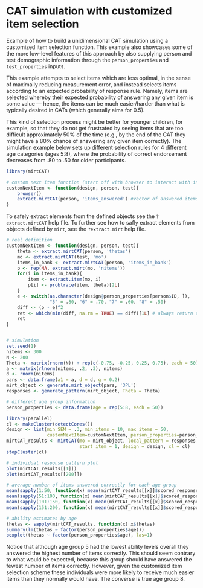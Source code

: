 CAT simulation with customized item selection
======================================

Example of how to build a unidimensional CAT simulation using a customized item selection function. 
This example also showcases some of the more low-level features of this approach by also supplying 
person and test demographic information through the `person_properties` and `test_properties` inputs.

This example attempts to select items which are less optimal, in the sense of maximally reducing measurement error,
and instead selects items according to an expected probability of response rule. Namely, items are selected
whereby their expected probability of answering any given item is some value --- hence, the items can be much easier/harder than what is typically desired in CATs (which generally aims for 0.5). 

This kind of selection process might be better for younger children, for example, so that they do not get frustrated by seeing items that are too difficult approximately 50% of the time (e.g., by the end of the CAT they might have a 80% chance of answering any given item correctly). The simulation example below sets up different selection rules for 4 different age categories (ages 5:8), where the probability of correct endorsement decreases from .80 to .50 for older participants.

```r
library(mirtCAT)
```

```r
# custom next item function (start off with browser to interact with internal objects)
customNextItem <- function(design, person, test){
    browser()
    extract.mirtCAT(person, 'items_answered') #vector of answered items and their order
}
```

To safely extract elements from the defined objects see the `?extract.mirtCAT` help file. To further see 
how to safly extract elements from objects defined by `mirt`, see the `?extract.mirt` help file.

```r
# real definition
customNextItem <- function(design, person, test){
    theta <- extract.mirtCAT(person, 'thetas')
    mo <- extract.mirtCAT(test, 'mo')
    items_in_bank <- extract.mirtCAT(person, 'items_in_bank')
    p <- rep(NA, extract.mirt(mo, 'nitems'))
    for(i in items_in_bank){
        item <- extract.item(mo, i)
        p[i] <- probtrace(item, theta)[2L]
    }
    e <- switch(as.character(design@person_properties[person$ID, ]),
                "5" = .80, "6" = .70, "7" = .60, "8" = .50)
    diff <- (p - e)^2
    ret <- which(min(diff, na.rm = TRUE) == diff)[1L] # always return the first element
    ret
}


# simulation
set.seed(1)
nitems <- 300
N <- 200
Theta <- matrix(rnorm(N)) + rep(c(-0.75, -0.25, 0.25, 0.75), each = 50)
a <- matrix(rlnorm(nitems, .2, .3), nitems)
d <- rnorm(nitems)
pars <- data.frame(a1 = a, d = d, g = 0.2)
mirt_object <- generate.mirt_object(pars, '3PL')
responses <- generate_pattern(mirt_object, Theta = Theta)

# different age group information
person_properties <- data.frame(age = rep(5:8, each = 50))

library(parallel)
cl <- makeCluster(detectCores())
design <- list(min_SEM = .3, min_items = 10, max_items = 50,
               customNextItem=customNextItem, person_properties=person_properties)
mirtCAT_results <- mirtCAT(mo = mirt_object, local_pattern = responses,
                           start_item = 1, design = design, cl = cl)
stopCluster(cl)
```

```r
# individual response pattern plot
plot(mirtCAT_results[[1]]) 
plot(mirtCAT_results[[200]])

# average number of items answered correctly for each age group
mean(sapply(1:50, function(x) mean(mirtCAT_results[[x]]$scored_responses, na.rm = TRUE)))
mean(sapply(51:100, function(x) mean(mirtCAT_results[[x]]$scored_responses, na.rm = TRUE)))
mean(sapply(101:150, function(x) mean(mirtCAT_results[[x]]$scored_responses, na.rm = TRUE)))
mean(sapply(151:200, function(x) mean(mirtCAT_results[[x]]$scored_responses, na.rm = TRUE)))

# ability estimates by age
thetas <- sapply(mirtCAT_results, function(x) x$thetas)
summary(lm(thetas ~ factor(person_properties$age)))
boxplot(thetas ~ factor(person_properties$age), las=1)
```

Notice that although age group 5 had the lowest ability levels overall they answered the highest number of items correctly. This should seem contrary to what would be expected, because this group should have answered the fewest number of items correctly. However, given the customized item selection scheme these individuals were more likely to receive much easier items than they normally would have. The converse is true age group 8.